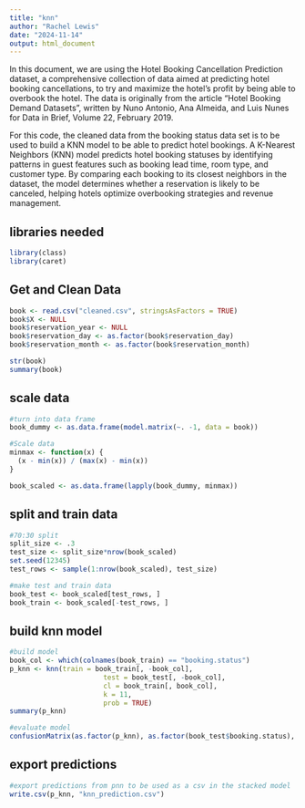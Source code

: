 ```yaml
---
title: "knn"
author: "Rachel Lewis"
date: "2024-11-14"
output: html_document
---
```


In this document, we are using the Hotel Booking Cancellation Prediction dataset, a comprehensive collection of data aimed at predicting hotel booking cancellations, to try and maximize the hotel's profit by being able to overbook the hotel. The data is originally from the article "Hotel Booking Demand Datasets", written by Nuno Antonio, Ana Almeida, and Luis Nunes for Data in Brief, Volume 22, February 2019. 

For this code, the cleaned data from the booking status data set is to be used to build a KNN model to be able to predict hotel bookings. A K-Nearest Neighbors (KNN) model predicts hotel booking statuses by identifying patterns in guest features such as booking lead time, room type, and customer type. By comparing each booking to its closest neighbors in the dataset, the model determines whether a reservation is likely to be canceled, helping hotels optimize overbooking strategies and revenue management.

## libraries needed

```r
library(class)
library(caret)
```

## Get and Clean Data

```r
book <- read.csv("cleaned.csv", stringsAsFactors = TRUE)
book$X <- NULL
book$reservation_year <- NULL
book$reservation_day <- as.factor(book$reservation_day)
book$reservation_month <- as.factor(book$reservation_month)

str(book)
summary(book)

```

## scale data

```r
#turn into data frame
book_dummy <- as.data.frame(model.matrix(~. -1, data = book))

#Scale data
minmax <- function(x) {
  (x - min(x)) / (max(x) - min(x))
}

book_scaled <- as.data.frame(lapply(book_dummy, minmax))
```

## split and train data

```r
#70:30 split
split_size <- .3
test_size <- split_size*nrow(book_scaled)
set.seed(12345)
test_rows <- sample(1:nrow(book_scaled), test_size)

#make test and train data
book_test <- book_scaled[test_rows, ]
book_train <- book_scaled[-test_rows, ]
```

## build knn model

```r
#build model
book_col <- which(colnames(book_train) == "booking.status")
p_knn <- knn(train = book_train[, -book_col],
                       test = book_test[, -book_col],
                       cl = book_train[, book_col],
                       k = 11,
                       prob = TRUE)
summary(p_knn)

#evaluate model
confusionMatrix(as.factor(p_knn), as.factor(book_test$booking.status), positive = "1")
```

## export predictions

```r
#export predictions from pnn to be used as a csv in the stacked model
write.csv(p_knn, "knn_prediction.csv")
```
